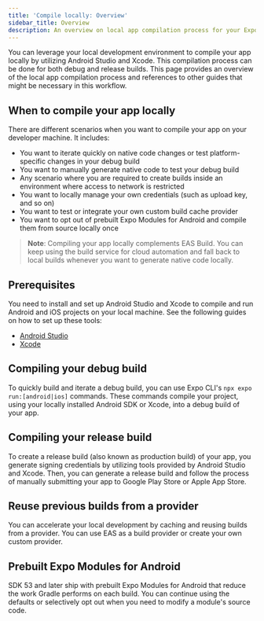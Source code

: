 ```yaml
---
title: 'Compile locally: Overview'
sidebar_title: Overview
description: An overview on local app compilation process for your Expo apps.
---
```




You can leverage your local development environment to compile your app locally by utilizing Android Studio and Xcode. This compilation process can be done for both debug and release builds. This page provides an overview of the local app compilation process and references to other guides that might be necessary in this workflow.

## When to compile your app locally

There are different scenarios when you want to compile your app on your developer machine. It includes:

- You want to iterate quickly on native code changes or test platform-specific changes in your debug build
- You want to manually generate native code to test your debug build
- Any scenario where you are required to create builds inside an environment where access to network is restricted
- You want to locally manage your own credentials (such as upload key, and so on)
- You want to test or integrate your own custom build cache provider
- You want to opt out of prebuilt Expo Modules for Android and compile them from source locally once

> **Note**: Compiling your app locally complements EAS Build. You can keep using the build service for cloud automation and fall back to local builds whenever you want to generate native code locally.

## Prerequisites

You need to install and set up Android Studio and Xcode to compile and run Android and iOS projects on your local machine. See the following guides on how to set up these tools:

- [Android Studio](/get-started/set-up-your-environment/?platform=android&device=physical&mode=development-build&buildEnv=local#set-up-an-android-device-with-a-development-build)
- [Xcode](/get-started/set-up-your-environment/?platform=ios&device=physical&mode=development-build&buildEnv=local#set-up-an-ios-device-with-a-development-build)

## Compiling your debug build

To quickly build and iterate a debug build, you can use Expo CLI's `npx expo run:[android|ios]` commands. These commands compile your project, using your locally installed Android SDK or Xcode, into a debug build of your app.

<BoxLink
  title="Local app development"
  description="Learn how to compile and build your Expo app locally."
  href="/guides/local-app-development/"
  Icon={BookOpen02Icon}
/>

## Compiling your release build

To create a release build (also known as production build) of your app, you generate signing credentials by utilizing tools provided by Android Studio and Xcode. Then, you can generate a release build and follow the process of manually submitting your app to Google Play Store or Apple App Store.

<BoxLink
  title="Create a production build locally"
  description="Generate signed Android App Bundles, archive iOS builds in Xcode, and submit them manually."
  href="/guides/local-app-production/"
  Icon={BookOpen02Icon}
/>

## Reuse previous builds from a provider

You can accelerate your local development by caching and reusing builds from a provider. You can use EAS as a build provider or create your own custom provider.

<BoxLink
  title="Use build cache providers"
  description="Enable EAS build caching or ship a custom provider to shorten local build times."
  href="/guides/cache-builds-remotely/"
  Icon={BookOpen02Icon}
/>

## Prebuilt Expo Modules for Android

SDK 53 and later ship with prebuilt Expo Modules for Android that reduce the work Gradle performs on each build. You can continue using the defaults or selectively opt out when you need to modify a module's source code.

<BoxLink
  title="Prebuilt Expo Modules for Android"
  description="Understand how prebuilt modules work and learn how to opt out globally or per package."
  href="/guides/prebuilt-expo-modules/"
  Icon={CpuChip01Icon}
/>
